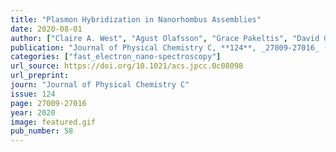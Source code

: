 ```yaml
---
title: "Plasmon Hybridization in Nanorhombus Assemblies"
date: 2020-08-01
author: ["Claire A. West", "Agust Olafsson", "Grace Pakeltis", "David Garfinkel", "Philip D. Rack", "David J. Masiello", "Jon P. Camden", "Juan Carlos Idrobo"]
publication: "Journal of Physical Chemistry C, **124**, _27009-27016_ (2020)."
categories: ["fast_electron_nano-spectroscopy"]
url_source: https://doi.org/10.1021/acs.jpcc.0c08098
url_preprint: 
journ: "Journal of Physical Chemistry C"
issue: 124
page: 27009-27016
year: 2020
image: featured.gif
pub_number: 58
---
```

